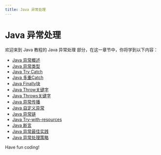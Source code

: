 ```yaml
---
title: Java 异常处理
---
```


# Java 异常处理

欢迎来到 Java 教程的 Java 异常处理 部分，在这一章节中，你将学到以下内容：

- [Java 异常概述](./0-overview-of-java-exceptions.mdx)
- [Java 异常类型](./1-java-exception-type.mdx)
- [Java Try Catch](./2-java-try-catch.mdx)
- [Java 多重Catch](./3-java-multiple-catch.mdx)
- [Java Finally块](./4-java-finally-block.mdx)
- [Java Throw关键字](./5-java-throw-keyword.mdx)
- [Java Throws关键字](./6-java-throws-keyword.mdx)
- [Java 异常传播](./7-java-abnormal-propagation.mdx)
- [Java 自定义异常](./8-java-custom-exception.mdx)
- [Java 异常链](./9-java-exception-chain.mdx)
- [Java Try-with-resources](./10-java-try-with-resources.mdx)
- [Java 断言](./11-java-assertion.mdx)
- [Java 异常最佳实践](./12-java-exception-best-practices.mdx)
- [Java 异常处理策略](./13-java-exception-handling-strategy.mdx)

Have fun coding!